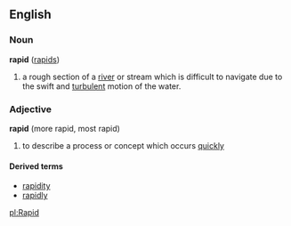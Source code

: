 ==English==
===Noun===
'''rapid''' ([[rapids]])

#a rough section of a [[river]] or stream which is difficult to navigate due to the swift and [[turbulent]] motion of the water.

===Adjective===
'''rapid''' (more rapid, most rapid)

#to describe a process or concept which occurs [[quickly]]

====Derived terms====
*[[rapidity]]
*[[rapidly]]

[[pl:Rapid]]